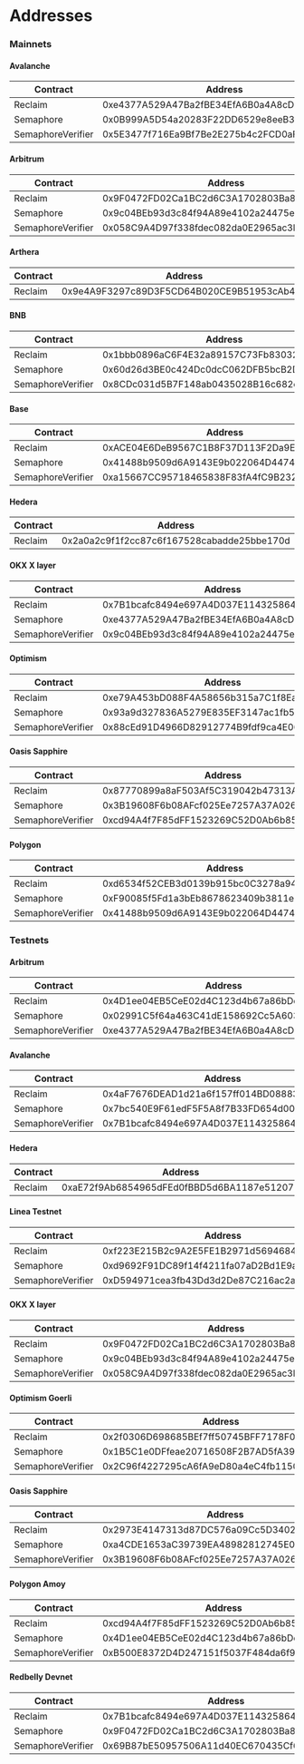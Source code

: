 # Addresses
### Mainnets

#### Avalanche

| Contract          | Address                                    |
| ----------------- | ------------------------------------------ |
| Reclaim           | 0xe4377A529A47Ba2fBE34EfA6B0a4A8cD12eb93BC |
| Semaphore         | 0x0B999A5D54a20283F22DD6529e8eeB3D72caBE94 |
| SemaphoreVerifier | 0x5E3477f716Ea9Bf7Be2E275b4c2FCD0aFf532E19 |

#### Arbitrum

| Contract          | Address                                    |
| ----------------- | ------------------------------------------ |
| Reclaim           | 0x9F0472FD02Ca1BC2d6C3A1702803Ba822C7C7E91 |
| Semaphore         | 0x9c04BEb93d3c84f94A89e4102a24475e29084dBE |
| SemaphoreVerifier | 0x058C9A4D97f338fdec082da0E2965ac3E9191b65 |

#### Arthera

| Contract          | Address                                    |
| ----------------- | ------------------------------------------ |
| Reclaim           | 0x9e4A9F3297c89D3F5CD64B020CE9B51953cAb456 |

#### BNB

| Contract          | Address                                    |
| ----------------- | ------------------------------------------ |
| Reclaim           | 0x1bbb0896aC6F4E32a89157C73Fb830325a441cb9 |
| Semaphore         | 0x60d26d3BE0c424Dc0dcC062DFB5bcB2DB07b961A |
| SemaphoreVerifier | 0x8CDc031d5B7F148ab0435028B16c682c469CEfC3 |

#### Base

| Contract          | Address                                    |
| ----------------- | ------------------------------------------ |
| Reclaim           | 0xACE04E6DeB9567C1B8F37D113F2Da9E690Fc128d |
| Semaphore         | 0x41488b9509d6A9143E9b022064D44743e63eD885 |
| SemaphoreVerifier | 0xa15667CC95718465838F83fA4fC9B232da6dB2BB |

#### Hedera

| Contract          | Address                                    |
| ----------------- | ------------------------------------------ |
| Reclaim           | 0x2a0a2c9f1f2cc87c6f167528cabadde25bbe170d |

#### OKX X layer

| Contract          | Address                                    |
| ----------------- | ------------------------------------------ |
| Reclaim           | 0x7B1bcafc8494e697A4D037E114325864A11F4803 |
| Semaphore         | 0xe4377A529A47Ba2fBE34EfA6B0a4A8cD12eb93BC |
| SemaphoreVerifier | 0x9c04BEb93d3c84f94A89e4102a24475e29084dBE |

#### Optimism

| Contract          | Address                                    |
| ----------------- | ------------------------------------------ |
| Reclaim           | 0xe79A453bD088F4A58656b315a7C1f8Ea3473CCf1 |
| Semaphore         | 0x93a9d327836A5279E835EF3147ac1fb54FBd726B |
| SemaphoreVerifier | 0x88cEd91D4966D82912774B9fdf9ca4E065881a91 |

#### Oasis Sapphire

| Contract          | Address                                    |
| ----------------- | ------------------------------------------ |
| Reclaim           | 0x87770899a8aF503Af5C319042b47313A09Db4Ef7 |
| Semaphore         | 0x3B19608F6b08AFcf025Ee7257A37A0267d8a2D2D |
| SemaphoreVerifier | 0xcd94A4f7F85dFF1523269C52D0Ab6b85e9B22866 |

#### Polygon

| Contract          | Address                                    |
| ----------------- | ------------------------------------------ |
| Reclaim           | 0xd6534f52CEB3d0139b915bc0C3278a94687fA5C7 |
| Semaphore         | 0xF90085f5Fd1a3bEb8678623409b3811eCeC5f6A5 |
| SemaphoreVerifier | 0x41488b9509d6A9143E9b022064D44743e63eD885 |

### Testnets

#### Arbitrum

| Contract          | Address                                    |
| ----------------- | ------------------------------------------ |
| Reclaim           | 0x4D1ee04EB5CeE02d4C123d4b67a86bDc7cA2E62A |
| Semaphore         | 0x02991C5f64a463C41dE158692Cc5A603cAA2ad00 |
| SemaphoreVerifier | 0xe4377A529A47Ba2fBE34EfA6B0a4A8cD12eb93BC |

#### Avalanche

| Contract          | Address                                    |
| ----------------- | ------------------------------------------ |
| Reclaim           | 0x4aF7676DEAD1d21a6f157ff014BD088836659EC4 |
| Semaphore         | 0x7bc540E9F61edF5F5A8f7B33FD654d0055Ed1979 |
| SemaphoreVerifier | 0x7B1bcafc8494e697A4D037E114325864A11F4803 |

#### Hedera

| Contract          | Address                                    |
| ----------------- | ------------------------------------------ |
| Reclaim           | 0xaE72f9Ab6854965dFEd0fBBD5d6BA1187e512071 |

#### Linea Testnet

| Contract          | Address                                    |
| ----------------- | ------------------------------------------ |
| Reclaim           | 0xf223E215B2c9A2E5FE1B2971d5694684b2E734C1 |
| Semaphore         | 0xd9692F91DC89f14f4211fa07aD2Bd1E9aD99D953 |
| SemaphoreVerifier | 0xD594971cea3fb43Dd3d2De87C216ac2aCE320fc2 |

#### OKX X layer

| Contract          | Address                                    |
| ----------------- | ------------------------------------------ |
| Reclaim           | 0x9F0472FD02Ca1BC2d6C3A1702803Ba822C7C7E91 |
| Semaphore         | 0x9c04BEb93d3c84f94A89e4102a24475e29084dBE |
| SemaphoreVerifier | 0x058C9A4D97f338fdec082da0E2965ac3E9191b65 |

#### Optimism Goerli

| Contract          | Address                                    |
| ----------------- | ------------------------------------------ |
| Reclaim           | 0x2f0306D698685BEf7ff50745BFF7178F0d117ba8 |
| Semaphore         | 0x1B5C1e0DFfeae20716508F2B7AD5fA39ea52eb7e |
| SemaphoreVerifier | 0x2C96f4227295cA6fA9eD80a4eC4fb11507da3367 |

#### Oasis Sapphire

| Contract          | Address                                    |
| ----------------- | ------------------------------------------ |
| Reclaim           | 0x2973E4147313d87DC576a09Cc5D34026A7e0de4F |
| Semaphore         | 0xa4CDE1653aC39739EA48982812745E05C447F9Ad |
| SemaphoreVerifier | 0x3B19608F6b08AFcf025Ee7257A37A0267d8a2D2D |

#### Polygon Amoy

| Contract          | Address                                    |
| ----------------- | ------------------------------------------ |
| Reclaim           | 0xcd94A4f7F85dFF1523269C52D0Ab6b85e9B22866 |
| Semaphore         | 0x4D1ee04EB5CeE02d4C123d4b67a86bDc7cA2E62A |
| SemaphoreVerifier | 0xB500E8372D4D247151f5037F484da6f93947716A |

#### Redbelly Devnet

| Contract          | Address                                    |
| ----------------- | ------------------------------------------ |
| Reclaim           | 0x7B1bcafc8494e697A4D037E114325864A11F4803 |
| Semaphore         | 0x9F0472FD02Ca1BC2d6C3A1702803Ba822C7C7E91 |
| SemaphoreVerifier | 0x69B87bE50957506A11d40EC670435Cf6f3e36fFA |
